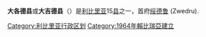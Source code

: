 {{noteTA
|G1=地名
|1=zh:利比里亚;zh-hans:利比里亚;zh-hk:利比里亞;zh-tw:賴比瑞亞;
|d1=大陆：利比里亚；台灣：賴比瑞亞；香港：利比里亞；
|2=zh:塞拉利昂;zh-hans:塞拉利昂;zh-hk:塞拉利昂;zh-tw:獅子山;
|d2=大陆：塞拉利昂；台灣：獅子山；香港：塞拉利昂；
|3=zh:科特迪瓦;zh-hans:科特迪瓦;zh-hk:科特迪瓦;zh-tw:象牙海岸;
|d3=大陆：科特迪瓦；台灣：象牙海岸；香港：科特迪瓦；
}}
{{Infobox Settlement
|name=大各德县
|settlement_type=[[賴比瑞亞縣級行政區|賴比瑞亞縣級行政區]]
|nickname           = 
|image_skyline      =
|image_size          = 
|image_caption       =
|image_flag          = Flag of Grand Gedeh County.svg
|image_map          = Grand Gedeh in Liberia.svg
|map_caption        = 大各德县位置圖
|subdivision_type=國家
|subdivision_name   = {{flag|Liberia}}
|subdivision_type1=首府
|subdivision_name1=[[绥德鲁|绥德鲁]]
|subdivision_type2=分區
|subdivision_name2=3
|leader_title           = 縣長
|leader_name            =Christopher Beh Bailey
|established_title      =建立
|established_date       = 
|area_total_km2         =10484
|population_as_of   = 2008年
|population_note    = 
|population_total   =126146
|population_density_km2 = 12
|timezone           = GMT
|utc_offset         = +0
|footnotes          = 
}}

'''大各德县'''或'''大吉德县'''（{{lang-en|Grand Gedeh County}}）是[[利比里亚|利比里亚]]15[[县|县]]之一，首府[[绥德鲁|绥德鲁]] (Zwedru).

{{Counties of Liberia}}

{{DEFAULTSORT:Grand Gedeh County}}
[[Category:利比里亚行政区划|Category:利比里亚行政区划]]
[[Category:1964年賴比瑞亞建立|Category:1964年賴比瑞亞建立]]

{{Liberia-geo-stub}}